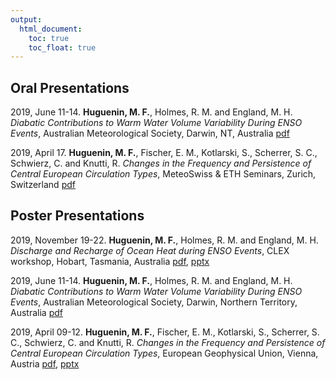 ---
output:
  html_document: 
    toc: true
    toc_float: true
---

<link rel="stylesheet" href="styles.css" type="text/css">

## Oral Presentations

2019, June 11-14. **Huguenin, M. F.**, Holmes, R. M. and England, M. H. *Diabatic Contributions to Warm Water Volume Variability During ENSO Events*, Australian Meteorological Society, Darwin, NT, Australia [pdf](presentations/msc_thesis_presentation_maurice_huguenin_2019.pdf)

2019, April 17. **Huguenin, M. F.**, Fischer, E. M., Kotlarski, S., Scherrer, S. C., Schwierz, C. and Knutti, R. *Changes in the Frequency and Persistence of Central European Circulation Types*, MeteoSwiss & ETH Seminars, Zurich, Switzerland [pdf](presentations/meteoswiss_eth_presentation_maurice_huguenin_2019.pdf)

## Poster Presentations

2019, November 19-22. **Huguenin, M. F.**,  Holmes, R. M. and England, M. H. *Discharge and Recharge of Ocean Heat during ENSO Events*, CLEX workshop, Hobart, Tasmania, Australia [pdf](presentations/poster_clex_workshop_maurice_huguenin_2019.pdf), [pptx](presentations/poster_clex_workshop_maurice_huguenin_2019.pptx)

2019, June 11-14. **Huguenin, M. F.**, Holmes, R. M. and England, M. H. *Diabatic Contributions to Warm Water Volume Variability During ENSO Events*, Australian Meteorological Society, Darwin, Northern Territory, Australia [pdf](presentations/poster_amos_conference_maurice_huguenin_2019.pdf)

2019, April 09-12. **Huguenin, M. F.**, Fischer, E. M., Kotlarski, S., Scherrer, S. C., Schwierz, C. and Knutti, R. *Changes in the Frequency and Persistence of Central European Circulation Types*, European Geophysical Union, Vienna, Austria [pdf](presentations/poster_egu_conference_maurice_huguenin_2019.pdf), [pptx](presentations/poster_egu_conference_maurice_huguenin_2019.pptx)
